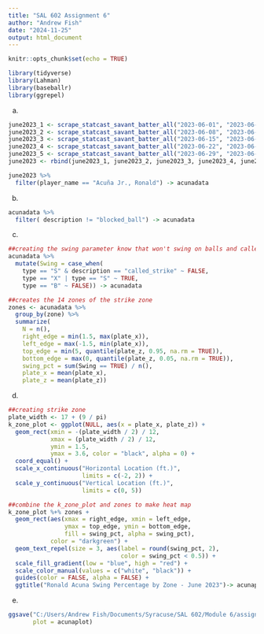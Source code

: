 ```yaml
---
title: "SAL 602 Assignment 6"
author: "Andrew Fish"
date: "2024-11-25"
output: html_document
---
```


```r
knitr::opts_chunk$set(echo = TRUE)
```

```r
library(tidyverse)
library(Lahman)
library(baseballr)
library(ggrepel)
```

a.
```r
june2023_1 <- scrape_statcast_savant_batter_all("2023-06-01", "2023-06-07")
june2023_2 <- scrape_statcast_savant_batter_all("2023-06-08", "2023-06-14")
june2023_3 <- scrape_statcast_savant_batter_all("2023-06-15", "2023-06-21")
june2023_4 <- scrape_statcast_savant_batter_all("2023-06-22", "2023-06-28")
june2023_5 <- scrape_statcast_savant_batter_all("2023-06-29", "2023-06-30")
june2023 <- rbind(june2023_1, june2023_2, june2023_3, june2023_4, june2023_5)
```

```r
june2023 %>%
  filter(player_name == "Acuña Jr., Ronald") -> acunadata
```

b.
```r
acunadata %>%
  filter( description != "blocked_ball") -> acunadata
```

c.
```r
##creating the swing parameter know that won't swing on balls and called_strike
acunadata %>%
  mutate(Swing = case_when(
    type == "S" & description == "called_strike" ~ FALSE,
    type == "X" | type == "S" ~ TRUE,
    type == "B" ~ FALSE)) -> acunadata
```

```r
##creates the 14 zones of the strike zone
zones <- acunadata %>%
  group_by(zone) %>%
  summarize(
    N = n(),
    right_edge = min(1.5, max(plate_x)),
    left_edge = max(-1.5, min(plate_x)),
    top_edge = min(5, quantile(plate_z, 0.95, na.rm = TRUE)),
    bottom_edge = max(0, quantile(plate_z, 0.05, na.rm = TRUE)),
    swing_pct = sum(Swing == TRUE) / n(),
    plate_x = mean(plate_x),
    plate_z = mean(plate_z))
```

d.
```r
##creating strike zone
plate_width <- 17 + (9 / pi)
k_zone_plot <- ggplot(NULL, aes(x = plate_x, plate_z)) +
  geom_rect(xmin = -(plate_width / 2) / 12,
            xmax = (plate_width / 2) / 12,
            ymin = 1.5,
            ymax = 3.6, color = "black", alpha = 0) +
  coord_equal() +
  scale_x_continuous("Horizontal Location (ft.)",
                     limits = c(-2, 2)) +
  scale_y_continuous("Vertical Location (ft.)",
                     limits = c(0, 5))
```

```r
##combine the k_zone_plot and zones to make heat map
k_zone_plot %+% zones +
  geom_rect(aes(xmax = right_edge, xmin = left_edge,
                ymax = top_edge, ymin = bottom_edge,
                fill = swing_pct, alpha = swing_pct),
            color = "darkgreen") +
  geom_text_repel(size = 3, aes(label = round(swing_pct, 2),
                                color = swing_pct < 0.5)) +
  scale_fill_gradient(low = "blue", high = "red") +
  scale_color_manual(values = c("white", "black")) +
  guides(color = FALSE, alpha = FALSE) +
  ggtitle("Ronald Acuna Swing Percentage by Zone - June 2023")-> acunaplot
```

e.
```r
ggsave("C:/Users/Andrew Fish/Documents/Syracuse/SAL 602/Module 6/assignment6plot.pdf",
       plot = acunaplot)
```

